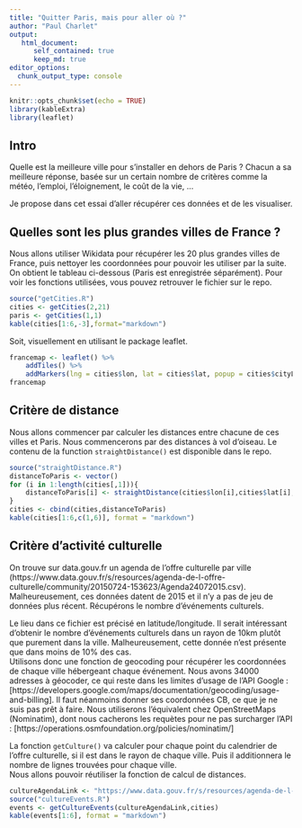 ```yaml
---
title: "Quitter Paris, mais pour aller où ?"
author: "Paul Charlet"
output:
   html_document:
      self_contained: true
      keep_md: true
editor_options: 
  chunk_output_type: console
---
```


```r
knitr::opts_chunk$set(echo = TRUE)
library(kableExtra)
library(leaflet)
```

## Intro

Quelle est la meilleure ville pour s'installer en dehors de Paris ? Chacun a sa meilleure réponse, basée sur un certain nombre de critères comme la météo, l'emploi, l'éloignement, le coût de la vie, ...

Je propose dans cet essai d'aller récupérer ces données et de les visualiser.

## Quelles sont les plus grandes villes de France ?

Nous allons utiliser Wikidata pour récupérer les 20 plus grandes villes de France, puis nettoyer les coordonnées pour pouvoir les utiliser par la suite. On obtient le tableau ci-dessous (Paris est enregistrée séparément). Pour voir les fonctions utilisées, vous pouvez retrouver le fichier sur le repo.

```r
source("getCities.R")
cities <- getCities(2,21)
paris <- getCities(1,1)
kable(cities[1:6,-3],format="markdown")
```

Soit, visuellement en utilisant le package leaflet.

```r
francemap <- leaflet() %>%
    addTiles() %>%
    addMarkers(lng = cities$lon, lat = cities$lat, popup = cities$cityLabel)
francemap
```

## Critère de distance

Nous allons commencer par calculer les distances entre chacune de ces villes et Paris. Nous commencerons par des distances à vol d'oiseau. Le contenu de la function `straightDistance()` est disponible dans le repo.

```r
source("straightDistance.R")
distanceToParis <- vector()
for (i in 1:length(cities[,1])){
    distanceToParis[i] <- straightDistance(cities$lon[i],cities$lat[i],paris$lon,paris$lat)
}
cities <- cbind(cities,distanceToParis)
kable(cities[1:6,c(1,6)], format = "markdown")
```

## Critère d'activité culturelle

On trouve sur data.gouv.fr un agenda de l'offre culturelle par ville (https://www.data.gouv.fr/s/resources/agenda-de-l-offre-culturelle/community/20150724-153623/Agenda24072015.csv). Malheureusement, ces données datent de 2015 et il n'y a pas de jeu de données plus récent. Récupérons le nombre d'événements culturels.

Le lieu dans ce fichier est précisé en latitude/longitude. Il serait intéressant d'obtenir le nombre d'événements culturels dans un rayon de 10km plutôt que purement dans la ville. Malheureusement, cette donnée n'est présente que dans moins de 10% des cas.  
Utilisons donc une fonction de geocoding pour récupérer les coordonnées de chaque ville hébergeant chaque événement. Nous avons 34000 adresses à géocoder, ce qui reste dans les limites d'usage de l'API Google : [https://developers.google.com/maps/documentation/geocoding/usage-and-billing]. Il faut néanmoins donner ses coordonnées CB, ce que je ne suis pas prêt à faire. Nous utiliserons l'équivalent chez OpenStreetMaps (Nominatim), dont nous cacherons les requètes pour ne pas surcharger l'API : [https://operations.osmfoundation.org/policies/nominatim/]

La fonction `getCulture()` va calculer pour chaque point du calendrier de l'offre culturelle, si il est dans le rayon de chaque ville. Puis il additionnera le nombre de lignes trouvées pour chaque ville.  
Nous allons pouvoir réutiliser la fonction de calcul de distances.
```r
cultureAgendaLink <- "https://www.data.gouv.fr/s/resources/agenda-de-l-offre-culturelle/community/20150724-153623/Agenda24072015.csv"
source("cultureEvents.R")
events <- getCultureEvents(cultureAgendaLink,cities)
kable(events[1:6], format = "markdown")
```

